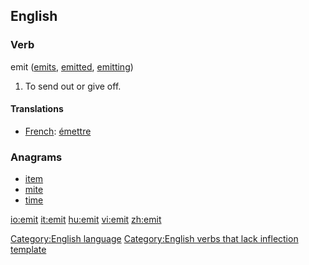 ==English==

===Verb===
;emit  ([[emits]], [[emitted]], [[emitting]])
#To send out or give off.

====Translations====
*[[French]]: [[émettre]]

===Anagrams===
*[[item]]
*[[mite]]
*[[time]]

[[Category:English language]]
[[Category:English verbs that lack inflection template]]

[[io:emit]]
[[it:emit]]
[[hu:emit]]
[[vi:emit]]
[[zh:emit]]